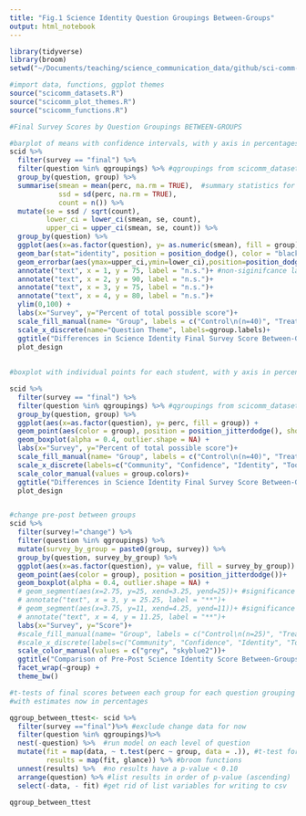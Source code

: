 ```yaml
---
title: "Fig.1 Science Identity Question Groupings Between-Groups"
output: html_notebook
---
```

```r
library(tidyverse)
library(broom)
setwd("~/Documents/teaching/science_communication_data/github/sci-comm-data-analysis/") #set working directory

#import data, functions, ggplot themes
source("scicomm_datasets.R")
source("scicomm_plot_themes.R")
source("scicomm_functions.R") 
```
```r
#Final Survey Scores by Question Groupings BETWEEN-GROUPS 

#barplot of means with confidence intervals, with y axis in percentages 
scid %>%
  filter(survey == "final") %>%
  filter(question %in% qgroupings) %>% #qgroupings from scicomm_datasets.R 
  group_by(question, group) %>% 
  summarise(smean = mean(perc, na.rm = TRUE),  #summary statistics for each Q
            ssd = sd(perc, na.rm = TRUE),
            count = n()) %>%
  mutate(se = ssd / sqrt(count),
         lower_ci = lower_ci(smean, se, count),
         upper_ci = upper_ci(smean, se, count)) %>%
  group_by(question) %>%
  ggplot(aes(x=as.factor(question), y= as.numeric(smean), fill = group)) + 
  geom_bar(stat="identity", position = position_dodge(), color = "black")+ 
  geom_errorbar(aes(ymax=upper_ci,ymin=lower_ci),position=position_dodge(0.9), width=0.7)+
  annotate("text", x = 1, y = 75, label = "n.s.")+ #non-siginifcance labels 
  annotate("text", x = 2, y = 90, label = "n.s.")+
  annotate("text", x = 3, y = 75, label = "n.s.")+
  annotate("text", x = 4, y = 80, label = "n.s.")+
  ylim(0,100) + 
  labs(x="Survey", y="Percent of total possible score")+
  scale_fill_manual(name= "Group", labels = c("Control\n(n=40)", "Treatment\n(n=37)"), values = group.colors)+ 
  scale_x_discrete(name="Question Theme", labels=qgroup.labels)+
  ggtitle("Differences in Science Identity Final Survey Score Between-Groups")+
  plot_design
    
  
#boxplot with individual points for each student, with y axis in percentages 

scid %>%
  filter(survey == "final") %>%
  filter(question %in% qgroupings) %>% #qgroupings from scicomm_datasets.R 
  group_by(question, group) %>%
  ggplot(aes(x=as.factor(question), y= perc, fill = group)) + 
  geom_point(aes(color = group), position = position_jitterdodge(), show.legend = F)+ 
  geom_boxplot(alpha = 0.4, outlier.shape = NA) +
  labs(x="Survey", y="Percent of total possible score")+
  scale_fill_manual(name= "Group", labels = c("Control\n(n=40)", "Treatment\n(n=37)"), values = c(c("grey", "skyblue2")))+ 
  scale_x_discrete(labels=c("Community", "Confidence", "Identity", "Tools & Abilities"))+
  scale_color_manual(values = group.colors)+
  ggtitle("Differences in Science Identity Final Survey Score Between-Groups")+
  plot_design


#change pre-post between groups
scid %>% 
  filter(survey!="change") %>% 
  filter(question %in% qgroupings) %>%
  mutate(survey_by_group = paste0(group, survey)) %>%
  group_by(question, survey_by_group) %>% 
  ggplot(aes(x=as.factor(question), y= value, fill = survey_by_group)) + 
  geom_point(aes(color = group), position = position_jitterdodge())+ 
  geom_boxplot(alpha = 0.4, outlier.shape = NA) + 
  # geom_segment(aes(x=2.75, y=25, xend=3.25, yend=25))+ #significance bar for community
  # annotate("text", x = 3, y = 25.25, label = "**")+
  # geom_segment(aes(x=3.75, y=11, xend=4.25, yend=11))+ #significance bar for tools
  # annotate("text", x = 4, y = 11.25, label = "**")+
  labs(x="Survey", y="Score")+
  #scale_fill_manual(name= "Group", labels = c("Control\n(n=25)", "Treatment\n(n=22)"), values = c(c("grey", "grey2", "skyblue2", "skyblue3")))+ 
  #scale_x_discrete(labels=c("Community", "Confidence", "Identity", "Tools & Abilities"))+
  scale_color_manual(values = c("grey", "skyblue2"))+
  ggtitle("Comparison of Pre-Post Science Identity Score Between-Groups")+
  facet_wrap(~group) + 
  theme_bw()

```
```r
#t-tests of final scores between each group for each question grouping 
#with estimates now in percentages

qgroup_between_ttest<- scid %>% 
  filter(survey =="final")%>% #exclude change data for now 
  filter(question %in% qgroupings)%>%
  nest(-question) %>%  #run model on each level of question
  mutate(fit = map(data, ~ t.test(perc ~ group, data = .)), #t-test formula 
         results = map(fit, glance)) %>% #broom functions
  unnest(results) %>%  #no results have a p-value < 0.10
  arrange(question) %>% #list results in order of p-value (ascending)
  select(-data, - fit) #get rid of list variables for writing to csv 

qgroup_between_ttest 
```



